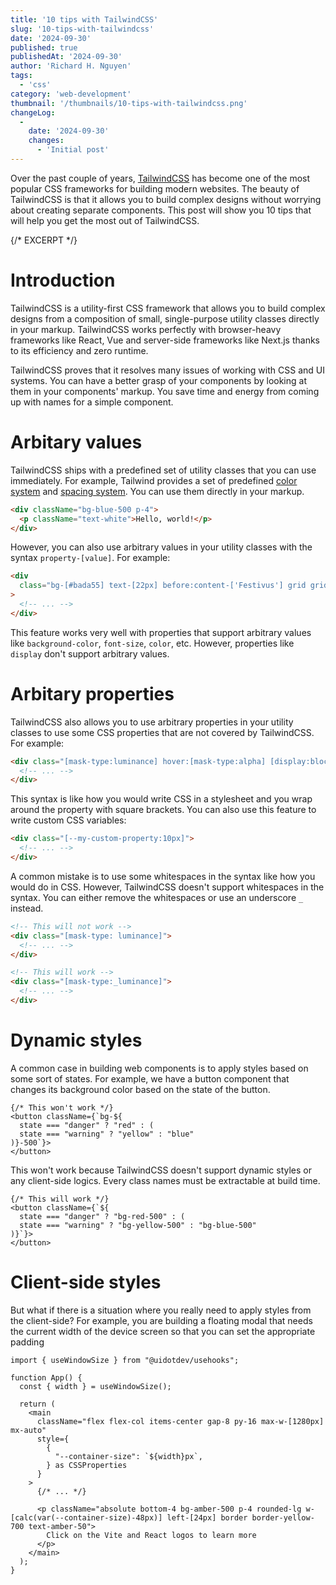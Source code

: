 ```yaml
---
title: '10 tips with TailwindCSS'
slug: '10-tips-with-tailwindcss'
date: '2024-09-30'
published: true
publishedAt: '2024-09-30'
author: 'Richard H. Nguyen'
tags:
  - 'css'
category: 'web-development'
thumbnail: '/thumbnails/10-tips-with-tailwindcss.png'
changeLog:
  -
    date: '2024-09-30'
    changes:
      - 'Initial post'
---
```


Over the past couple of years, [TailwindCSS](https://tailwindcss.com/) has
become one of the most popular CSS frameworks for building modern websites. The
beauty of TailwindCSS is that it allows you to build complex designs without
worrying about creating separate components. This post will show you 10 tips
that will help you get the most out of TailwindCSS.

{/* EXCERPT */}

# Introduction

TailwindCSS is a utility-first CSS framework that allows you to build complex
designs from a composition of small, single-purpose utility classes directly in
your markup. TailwindCSS works perfectly with browser-heavy frameworks like
React, Vue and server-side frameworks like Next.js thanks to its efficiency and
zero runtime.

TailwindCSS proves that it resolves many issues of working with CSS and UI
systems. You can have a better grasp of your components by looking at them in
your components' markup. You save time and energy from coming up with names
for a simple component.

<div className="mb-8">
  <CSSComparisonChart />
</div>

# Arbitary values

TailwindCSS ships with a predefined set of utility classes that you can use
immediately. For example, Tailwind provides a set of predefined [color system](
https://tailwindcss.com/docs/customizing-colors) and [spacing system](
https://tailwindcss.com/docs/customizing-spacing#default-spacing-scale). You
can use them directly in your markup.

```html
<div className="bg-blue-500 p-4">
  <p className="text-white">Hello, world!</p>
</div>
```

However, you can also use arbitrary values in your utility classes with the
syntax `property-[value]`. For example:

```html
<div
  class="bg-[#bada55] text-[22px] before:content-['Festivus'] grid grid-cols-[fit-content(theme(spacing.32))]"
>
  <!-- ... -->
</div>
```

This feature works very well with properties that support arbitrary values like
`background-color`, `font-size`, `color`, etc. However, properties like
`display` don't support arbitrary values.

# Arbitary properties

TailwindCSS also allows you to use arbitrary properties in your utility classes
to use some CSS properties that are not covered by TailwindCSS. For example:

```html
<div class="[mask-type:luminance] hover:[mask-type:alpha] [display:block]">
  <!-- ... -->
</div>
```

This syntax is like how you would write CSS in a stylesheet and you wrap around
the property with square brackets. You can also use this feature to write
custom CSS variables:

```html
<div class="[--my-custom-property:10px]">
  <!-- ... -->
</div>
```

<Callout title="Whitespace caution" type="warning" collapsible>

A common mistake is to use some whitespaces in the syntax like how you would do
in CSS. However, TailwindCSS doesn't support whitespaces in the syntax. You can
either remove the whitespaces or use an underscore `_` instead.

```html
<!-- This will not work -->
<div class="[mask-type: luminance]">
  <!-- ... -->
</div>

<!-- This will work -->
<div class="[mask-type:_luminance]">
  <!-- ... -->
</div>
```

</Callout>

# Dynamic styles

A common case in building web components is to apply styles based on some sort
of states. For example, we have a button component that changes its background
color based on the state of the button.

```tsx
{/* This won't work */}
<button className={`bg-${
  state === "danger" ? "red" : (
  state === "warning" ? "yellow" : "blue"
)}-500`}>
</button>
```

This won't work because TailwindCSS doesn't support dynamic styles or any
client-side logics. Every class names must be extractable at build time.

```tsx
{/* This will work */}
<button className={`${
  state === "danger" ? "bg-red-500" : (
  state === "warning" ? "bg-yellow-500" : "bg-blue-500"
)}`}>
</button>
```

# Client-side styles

But what if there is a situation where you really need to apply styles from the
client-side? For example, you are building a floating modal that needs the
current width of the device screen so that you can set the appropriate padding

```tsx {11,17}
import { useWindowSize } from "@uidotdev/usehooks";

function App() {
  const { width } = useWindowSize();

  return (
    <main
      className="flex flex-col items-center gap-8 py-16 max-w-[1280px] mx-auto"
      style={
        {
          "--container-size": `${width}px`,
        } as CSSProperties
      }
    >
      {/* ... */}

      <p className="absolute bottom-4 bg-amber-500 p-4 rounded-lg w-[calc(var(--container-size)-48px)] left-[24px] border border-yellow-700 text-amber-50">
        Click on the Vite and React logos to learn more
      </p>
    </main>
  );
}
```

<CodeSandbox
  src="https://codesandbox.io/p/devbox/upbeat-yonath-wxjrrc"
  title="TailwindCSS client-side styles"
/>

